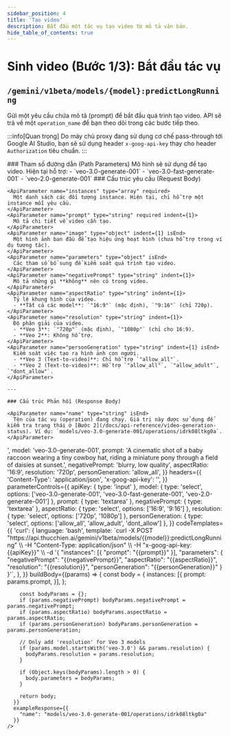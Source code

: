 ```yaml
---
sidebar_position: 4
title: 'Tạo video'
description: Bắt đầu một tác vụ tạo video từ mô tả văn bản.
hide_table_of_contents: true
---
```



# Sinh video (Bước 1/3): Bắt đầu tác vụ

## <Badge method="POST" /> `/gemini/v1beta/models/{model}:predictLongRunning`

Gửi một yêu cầu chứa mô tả (prompt) để bắt đầu quá trình tạo video. API sẽ trả về một `operation_name` để bạn theo dõi trong các bước tiếp theo.

:::info[Quan trọng]
Do máy chủ proxy đang sử dụng cơ chế pass-through tới Google AI Studio, bạn sẽ sử dụng header `x-goog-api-key` thay cho header `Authorization` tiêu chuẩn.
:::

<ApiReferenceLayout>
  <LeftColumn>
    ### Tham số đường dẫn (Path Parameters)
    <ApiParameter name="model" type="string" required isEnd>
      Mô hình sẽ sử dụng để tạo video. Hiện tại hỗ trợ:
        - `veo-3.0-generate-001`
        - `veo-3.0-fast-generate-001`
        - `veo-2.0-generate-001`
    </ApiParameter>
    ### Cấu trúc yêu cầu (Request Body)

    <ApiParameter name="instances" type="array" required>
      Một danh sách các đối tượng instance. Hiện tại, chỉ hỗ trợ một instance mỗi yêu cầu.
    </ApiParameter>
    <ApiParameter name="prompt" type="string" required indent={1}>
      Mô tả chi tiết về video cần tạo.
    </ApiParameter>
    <ApiParameter name="image" type="object" indent={1} isEnd>
      Một hình ảnh ban đầu để tạo hiệu ứng hoạt hình (chưa hỗ trợ trong ví dụ tương tác).
    </ApiParameter>
    <ApiParameter name="parameters" type="object" isEnd>
      Các tham số bổ sung để kiểm soát quá trình tạo video.
    </ApiParameter>
    <ApiParameter name="negativePrompt" type="string" indent={1}>
      Mô tả những gì **không** nên có trong video.
    </ApiParameter>
    <ApiParameter name="aspectRatio" type="string" indent={1}>
      Tỷ lệ khung hình của video.
      - **Tất cả các model**: `"16:9"` (mặc định), `"9:16"` (chỉ 720p).
    </ApiParameter>
    <ApiParameter name="resolution" type="string" indent={1}>
      Độ phân giải của video.
      - **Veo 3**: `"720p"` (mặc định), `"1080p"` (chỉ cho 16:9).
      - **Veo 2**: Không hỗ trợ.
    </ApiParameter>
    <ApiParameter name="personGeneration" type="string" indent={1} isEnd>
      Kiểm soát việc tạo ra hình ảnh con người.
      - **Veo 3 (Text-to-video)**: Chỉ hỗ trợ `"allow_all"`.
      - **Veo 2 (Text-to-video)**: Hỗ trợ `"allow_all"`, `"allow_adult"`, `"dont_allow"`.
    </ApiParameter>

    ---

    ### Cấu trúc Phản hồi (Response Body)

    <ApiParameter name="name" type="string" isEnd>
      Tên của tác vụ (operation) đang chạy. Giá trị này được sử dụng để kiểm tra trạng thái ở [Bước 2](/docs/api-reference/video-generation-status). Ví dụ: `models/veo-3.0-generate-001/operations/idrk08ltkg0a`.
    </ApiParameter>

  </LeftColumn>
  <RightColumn>
    <InteractiveApiRequest
      apiUrl="https://api.thucchien.ai/gemini/v1beta/models/{{model}}:predictLongRunning"
      initialParameters={{
        apiKey: '<your_api_key>',
        model: 'veo-3.0-generate-001',
        prompt: 'A cinematic shot of a baby raccoon wearing a tiny cowboy hat, riding a miniature pony through a field of daisies at sunset.',
        negativePrompt: 'blurry, low quality',
        aspectRatio: '16:9',
        resolution: '720p',
        personGeneration: 'allow_all',
      }}
      headers={{
        'Content-Type': 'application/json',
        'x-goog-api-key': '<your_api_key>',
      }}
      parameterControls={{
        apiKey: { type: 'input' },
        model: { type: 'select', options: ['veo-3.0-generate-001', 'veo-3.0-fast-generate-001', 'veo-2.0-generate-001'] },
        prompt: { type: 'textarea' },
        negativePrompt: { type: 'textarea' },
        aspectRatio: { type: 'select', options: ['16:9', '9:16'] },
        resolution: { type: 'select', options: ['720p', '1080p'] },
        personGeneration: { type: 'select', options: ['allow_all', 'allow_adult', 'dont_allow'] },
      }}
      codeTemplates={{
        'curl': {
          language: 'bash',
          template: `curl -X POST "https://api.thucchien.ai/gemini/v1beta/models/{{model}}:predictLongRunning" \\
  -H "Content-Type: application/json" \\
  -H "x-goog-api-key: {{apiKey}}" \\
  -d '{
    "instances": [{
      "prompt": "{{prompt}}"
    }],
    "parameters": {
      "negativePrompt": "{{negativePrompt}}",
      "aspectRatio": "{{aspectRatio}}",
      "resolution": "{{resolution}}",
      "personGeneration": "{{personGeneration}}"
    }
  }'`,
        },
      }}
      buildBody={(params) => {
        const body = {
          instances: [{
            prompt: params.prompt,
          }],
        };

        const bodyParams = {};
        if (params.negativePrompt) bodyParams.negativePrompt = params.negativePrompt;
        if (params.aspectRatio) bodyParams.aspectRatio = params.aspectRatio;
        if (params.personGeneration) bodyParams.personGeneration = params.personGeneration;

        // Only add 'resolution' for Veo 3 models
        if (params.model.startsWith('veo-3.0') && params.resolution) {
          bodyParams.resolution = params.resolution;
        }

        if (Object.keys(bodyParams).length > 0) {
          body.parameters = bodyParams;
        }

        return body;
      }}
      exampleResponse={{
        "name": "models/veo-3.0-generate-001/operations/idrk08ltkg0a"
      }}
    />
  </RightColumn>
</ApiReferenceLayout>
